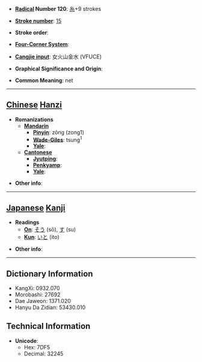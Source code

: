 * '''[[Wiktionary:Chinese radical index| Radical]] Number 120''': [[Wiktionary:Chinese radical index 糸|糸]]+9 strokes

* '''[[Wiktionary:Chinese total strokes index|Stroke number]]''': [[Wiktionary:Chinese total strokes index 15|15]]

* '''Stroke order''': 

* '''[[Wiktionary:Chinese four corner index|Four-Corner System]]''': 

* '''[[Wiktionary:Chinese Cangjie index|Cangjie input]]''': 女火山金水 (VFUCE)

* '''Graphical Significance and Origin''': 

* '''Common Meaning''': net

----

== [[Chinese]] [[Hanzi]] ==

* '''Romanizations'''
** '''[[Mandarin]]'''
*** '''[[Pinyin]]''': zōng (zong1)
*** '''[[Wade-Giles]]''': tsung<sup>1</sup>
*** '''[[Yale]]''': 
** '''[[Cantonese]]'''
*** '''[[Jyutping]]''':
*** '''[[Penkyamp]]''': 
*** '''[[Yale]]''': 

* '''Other info''': 

----

== [[Japanese]] [[Kanji]] ==

* '''Readings'''
** '''[[On]]''': [[そう]] (sō), [[す]] (su)
** '''[[Kun]]''': [[いと]] (ito)

* '''Other info''':  

----

== Dictionary Information ==

* KangXi: 0932.070
* Morobashi: 27692
* Dae Jaweon: 1371.020
* Hanyu Da Zidian: 53430.010

== Technical Information ==

* '''Unicode''':
** Hex: 7DF5
** Decimal: 32245